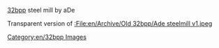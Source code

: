 [[en/Community/NewGRF/Playing with 32 bpp graphics|32bpp]] steel mill by aDe

Transparent version of [[:File:en/Archive/Old 32bpp/Ade steelmill v1.jpeg]]
[[Category:en/32bpp Images]]